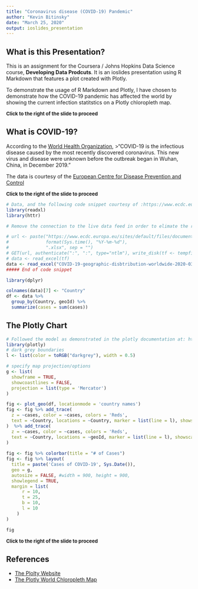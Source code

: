 ```yaml
---
title: "Coronavirus disease (COVID-19) Pandemic"
author: "Kevin Bitinsky"
date: "March 25, 2020"
output: ioslides_presentation
---
```



## What is this Presentation?
This is an assignment for the Coursera / Johns Hopkins Data Science course, __Developing Data Prodcuts__. It is an ioslides presentation using R Markdown that features a plot created with Plotly. 

To demonstrate the usage of R Markdown and Plotly, I have chosen to demonstrate how the COVID-19 pandemic has affected the world by showing the current infection statitstics on a Plotly chloropleth map.

**<font size="2">Click to the right of the slide to proceed</font>**

## What is COVID-19?

According to the [World Health Organization](https://www.who.int/), 
>"COVID-19 is the infectious disease caused by the most recently discovered coronavirus. This new virus and disease were unknown before the outbreak began in Wuhan, China, in December 2019."

The data is courtesy of the [European Centre for Disease Prevention and Control](https://www.ecdc.europa.eu/)


**<font size="2">Click to the right of the slide to proceed</font>**
```r
# Data, and the following code snippet courtesy of :https://www.ecdc.europa.eu/
library(readxl)
library(httr)

# Remove the connection to the live data feed in order to elimate the risk of feed failure / changes which has changed since starting this project.

# url <- paste("https://www.ecdc.europa.eu/sites/default/files/documents/COVID-19-geographic-disbtribution-worldwide-",
#              format(Sys.time(), "%Y-%m-%d"), 
#              ".xlsx", sep = "")
# GET(url, authenticate(":", ":", type="ntlm"), write_disk(tf <- tempfile(fileext = ".xlsx")))
# data <- read_excel(tf)
data <- read_excel("COVID-19-geographic-disbtribution-worldwide-2020-03-27.xlsx")
##### End of code snippet
```

<!-- Manipulate the data to summarize Cases by Country. -->
<!-- I needed to groub_by both the *Country* name and the *GeoId* or else I seemed to be missing some, but not all, multiple word countries such as USA and UK (but not others such as UAE) when charting it in Plotly.  -->
<!-- * I could have updated the data for the USA and UK specifically, but could not be sure that I would not be missing some other countries. -->
```r
library(dplyr)

colnames(data)[7] <- "Country"
df <- data %>% 
  group_by(Country, geoId) %>%
  summarize(cases = sum(cases))
```


<!-- Added two traces, one for Country and one for GeoId -->
## The Plotly Chart
```r
# Followed the model as demonstrated in the plotly documentation at: https://plotly.com/r/choropleth-maps/
library(plotly)
# dark grey boundaries
l <- list(color = toRGB("darkgrey"), width = 0.5)

# specify map projection/options
g <- list(
  showframe = TRUE,
  showcoastlines = FALSE,
  projection = list(type = 'Mercator')
)

fig <- plot_geo(df, locationmode = 'country names')
fig <- fig %>% add_trace(
  z = ~cases, color = ~cases, colors = 'Reds',
  text = ~Country, locations = ~Country, marker = list(line = l), showscale=FALSE
)  %>% add_trace(
  z = ~cases, color = ~cases, colors = 'Reds',
  text = ~Country, locations = ~geoId, marker = list(line = l), showscale=FALSE
) 
  
fig <- fig %>% colorbar(title = "# of Cases")
fig <- fig %>% layout(
  title = paste('Cases of COVID-19', Sys.Date()),
  geo = g, 
  autosize = FALSE, #width = 900, height = 900,
  showlegend = TRUE,
  margin = list(
      r = 10, 
      t = 25, 
      b = 10, 
      l = 10
    )
)

fig
```


**<font size="2">Click to the right of the slide to proceed</font>**


## References

- [The Plolty Website](https://plot.ly/)
- [The Plotly World Chloropleth Map](https://plotly.com/r/choropleth-maps/)